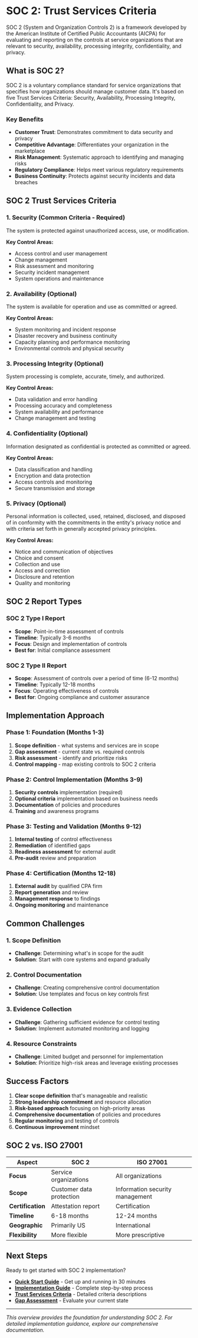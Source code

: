 # SOC 2: Trust Services Criteria

SOC 2 (System and Organization Controls 2) is a framework developed by the American Institute of Certified Public Accountants (AICPA) for evaluating and reporting on the controls at service organizations that are relevant to security, availability, processing integrity, confidentiality, and privacy.

## What is SOC 2?

SOC 2 is a voluntary compliance standard for service organizations that specifies how organizations should manage customer data. It's based on five Trust Services Criteria: Security, Availability, Processing Integrity, Confidentiality, and Privacy.

### Key Benefits

- **Customer Trust**: Demonstrates commitment to data security and privacy
- **Competitive Advantage**: Differentiates your organization in the marketplace
- **Risk Management**: Systematic approach to identifying and managing risks
- **Regulatory Compliance**: Helps meet various regulatory requirements
- **Business Continuity**: Protects against security incidents and data breaches

## SOC 2 Trust Services Criteria

### 1. Security (Common Criteria - Required)
The system is protected against unauthorized access, use, or modification.

**Key Control Areas:**
- Access control and user management
- Change management
- Risk assessment and monitoring
- Security incident management
- System operations and maintenance

### 2. Availability (Optional)
The system is available for operation and use as committed or agreed.

**Key Control Areas:**
- System monitoring and incident response
- Disaster recovery and business continuity
- Capacity planning and performance monitoring
- Environmental controls and physical security

### 3. Processing Integrity (Optional)
System processing is complete, accurate, timely, and authorized.

**Key Control Areas:**
- Data validation and error handling
- Processing accuracy and completeness
- System availability and performance
- Change management and testing

### 4. Confidentiality (Optional)
Information designated as confidential is protected as committed or agreed.

**Key Control Areas:**
- Data classification and handling
- Encryption and data protection
- Access controls and monitoring
- Secure transmission and storage

### 5. Privacy (Optional)
Personal information is collected, used, retained, disclosed, and disposed of in conformity with the commitments in the entity's privacy notice and with criteria set forth in generally accepted privacy principles.

**Key Control Areas:**
- Notice and communication of objectives
- Choice and consent
- Collection and use
- Access and correction
- Disclosure and retention
- Quality and monitoring

## SOC 2 Report Types

### SOC 2 Type I Report
- **Scope**: Point-in-time assessment of controls
- **Timeline**: Typically 3-6 months
- **Focus**: Design and implementation of controls
- **Best for**: Initial compliance assessment

### SOC 2 Type II Report
- **Scope**: Assessment of controls over a period of time (6-12 months)
- **Timeline**: Typically 12-18 months
- **Focus**: Operating effectiveness of controls
- **Best for**: Ongoing compliance and customer assurance

## Implementation Approach

### Phase 1: Foundation (Months 1-3)
1. **Scope definition** - what systems and services are in scope
2. **Gap assessment** - current state vs. required controls
3. **Risk assessment** - identify and prioritize risks
4. **Control mapping** - map existing controls to SOC 2 criteria

### Phase 2: Control Implementation (Months 3-9)
1. **Security controls** implementation (required)
2. **Optional criteria** implementation based on business needs
3. **Documentation** of policies and procedures
4. **Training** and awareness programs

### Phase 3: Testing and Validation (Months 9-12)
1. **Internal testing** of control effectiveness
2. **Remediation** of identified gaps
3. **Readiness assessment** for external audit
4. **Pre-audit** review and preparation

### Phase 4: Certification (Months 12-18)
1. **External audit** by qualified CPA firm
2. **Report generation** and review
3. **Management response** to findings
4. **Ongoing monitoring** and maintenance

## Common Challenges

### 1. Scope Definition
- **Challenge**: Determining what's in scope for the audit
- **Solution**: Start with core systems and expand gradually

### 2. Control Documentation
- **Challenge**: Creating comprehensive control documentation
- **Solution**: Use templates and focus on key controls first

### 3. Evidence Collection
- **Challenge**: Gathering sufficient evidence for control testing
- **Solution**: Implement automated monitoring and logging

### 4. Resource Constraints
- **Challenge**: Limited budget and personnel for implementation
- **Solution**: Prioritize high-risk areas and leverage existing processes

## Success Factors

1. **Clear scope definition** that's manageable and realistic
2. **Strong leadership commitment** and resource allocation
3. **Risk-based approach** focusing on high-priority areas
4. **Comprehensive documentation** of policies and procedures
5. **Regular monitoring** and testing of controls
6. **Continuous improvement** mindset

## SOC 2 vs. ISO 27001

| Aspect | SOC 2 | ISO 27001 |
|--------|-------|-----------|
| **Focus** | Service organizations | All organizations |
| **Scope** | Customer data protection | Information security management |
| **Certification** | Attestation report | Certification |
| **Timeline** | 6-18 months | 12-24 months |
| **Geographic** | Primarily US | International |
| **Flexibility** | More flexible | More prescriptive |

## Next Steps

Ready to get started with SOC 2 implementation?

- **[Quick Start Guide](/docs/soc2/quick-start)** - Get up and running in 30 minutes
- **[Implementation Guide](/docs/soc2/implementation)** - Complete step-by-step process
- **[Trust Services Criteria](/docs/soc2/criteria)** - Detailed criteria descriptions
- **[Gap Assessment](/gap-assessment)** - Evaluate your current state

---

*This overview provides the foundation for understanding SOC 2. For detailed implementation guidance, explore our comprehensive documentation.* 
